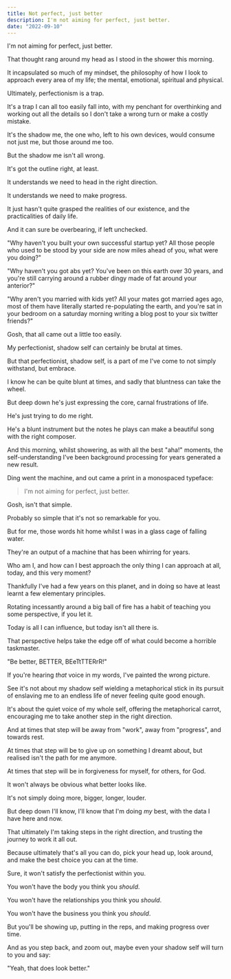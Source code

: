 ```yaml
---
title: Not perfect, just better
description: I'm not aiming for perfect, just better.
date: "2022-09-10"
---
```


I'm not aiming for perfect, just better.

That thought rang around my head as I stood in the shower this morning.

It incapsulated so much of my mindset, the philosophy of how I look to approach every area of my life; the mental, emotional, spiritual and physical.

Ultimately, perfectionism is a trap.

It's a trap I can all too easily fall into, with my penchant for overthinking and working out all the details so I don't take a wrong turn or make a costly mistake.

It's the shadow me, the one who, left to his own devices, would consume not just me, but those around me too.

But the shadow me isn't all wrong.

It's got the outline right, at least.

It understands we need to head in the right direction.

It understands we need to make progress.

It just hasn't quite grasped the realities of our existence, and the practicalities of daily life.

And it can sure be overbearing, if left unchecked.

"Why haven't you built your own successful startup yet? All those people who used to be stood by your side are now miles ahead of you, what were you doing?"

"Why haven't you got abs yet? You've been on this earth over 30 years, and you're still carrying around a rubber dingy made of fat around your anterior?"

"Why aren't you married with kids yet? All your mates got married ages ago, most of them have literally started re-populating the earth, and you're sat in your bedroom on a saturday morning writing a blog post to your six twitter friends?"

Gosh, that all came out a little too easily.

My perfectionist, shadow self can certainly be brutal at times.

But that perfectionist, shadow self, is a part of me I've come to not simply withstand, but embrace.

I know he can be quite blunt at times, and sadly that bluntness can take the wheel.

But deep down he's just expressing the core, carnal frustrations of life.

He's just trying to do me right.

He's a blunt instrument but the notes he plays can make a beautiful song with the right composer.

And this morning, whilst showering, as with all the best "aha!" moments, the self-understanding I've been background processing for years generated a new result.

Ding went the machine, and out came a print in a monospaced typeface:

> I'm not aiming for perfect, just better.

Gosh, isn't that simple.

Probably so simple that it's not so remarkable for you.

But for me, those words hit home whilst I was in a glass cage of falling water.

They're an output of a machine that has been whirring for years.

Who am I, and how can I best approach the only thing I can approach at all, today, and this very moment?

<EmailSubscribe />

Thankfully I've had a few years on this planet, and in doing so have at least learnt a few elementary principles.

Rotating incessantly around a big ball of fire has a habit of teaching you some perspective, if you let it.

Today is all I can influence, but today isn't all there is.

That perspective helps take the edge off of what could become a horrible taskmaster.

"Be better, BETTER, BEeTtTTERrR!"

If you're hearing _that_ voice in my words, I've painted the wrong picture.

See it's not about my shadow self wielding a metaphorical stick in its pursuit of enslaving me to an endless life of never feeling quite good enough.

It's about the quiet voice of my whole self, offering the metaphorical carrot, encouraging me to take another step in the right direction.

And at times that step will be away from "work", away from "progress", and towards rest.

At times that step will be to give up on something I dreamt about, but realised isn't the path for me anymore.

At times that step will be in forgiveness for myself, for others, for God.

It won't always be obvious what better looks like.

It's not simply doing more, bigger, longer, louder.

But deep down I'll know, I'll know that I'm doing _my_ best, with the data I have here and now.

That ultimately I'm taking steps in the right direction, and trusting the journey to work it all out.

Because ultimately that's all you can do, pick your head up, look around, and make the best choice you can at the time.

Sure, it won't satisfy the perfectionist within you.

You won't have the body you think you _should_.

You won't have the relationships you think you _should_.

You won't have the business you think you _should_.

But you'll be showing up, putting in the reps, and making progress over time.

And as you step back, and zoom out, maybe even your shadow self will turn to you and say:

"Yeah, that does look better."
